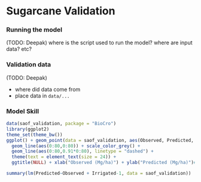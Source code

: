 Sugarcane Validation
========================================================

### Running the model 

(TODO: Deepak) where is the script used to run the model? where are input data? etc?

### Validation data

(TODO: Deepak)

* where did data come from
* place data in `data/...`

### Model Skill

```r
data(saof_validation, package = "BioCro")
library(ggplot2)
theme_set(theme_bw())
ggplot() + geom_point(data = saof_validation, aes(Observed, Predicted, color = factor(Irrigated)), size = 5) +
  geom_line(aes(0:80,0:80)) + scale_color_grey() +
  geom_line(aes(0:80,0.91*0:80), linetype = "dashed") +
  theme(text = element_text(size = 24)) + 
  ggtitle(NULL) + xlab("Observed (Mg/ha)") + ylab("Predicted (Mg/ha)")# + theme(legend.position = "none") 

summary(lm(Predicted~Observed + Irrigated-1, data = saof_validation))

```
